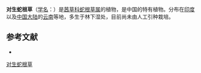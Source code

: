 {{Speciesbox
| name = 对生蛇根草
| status = 
| status_system = 
| image =
| genus = Ophiorrhiza
| species = oppositiflora
| authority = Hook. f.
}}

'''对生蛇根草'''（[[学名|学名]]：{{lang|la|''Ophiorrhiza oppositiflora''}}）是[[茜草科|茜草科]][[蛇根草属|蛇根草属]]的植物，是中国的特有植物。分布在[[印度|印度]]以及[[中国大陆|中国大陆]]的[[云南|云南]]等地，多生于林下湿处，目前尚未由人工引种栽培。

== 参考文献 ==
<div class="references-small">
* {{cite web| url =http://www.bioinfo.cn/db05/KmzwSpecies.php?action=view&id=19871| title =对生蛇根草| work =《中国高等植物数据库全库》| publisher =中国科学院微生物研究所| author =昆明植物研究所| accessdate =2009-02-25| deadurl =yes| archiveurl =https://web.archive.org/web/20160305001637/http://www.bioinfo.cn/db05/KmzwSpecies.php?action=view&id=19871| archivedate =2016-03-05}}
</div>
{{Taxonbar|from=Q10956634}}

[[Category:蛇根草属|对生蛇根草]]


{{植物小作品}}
